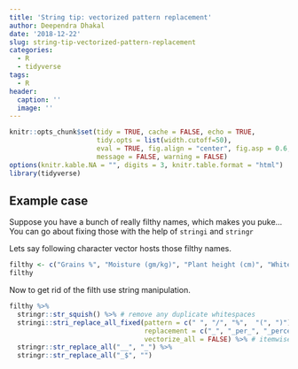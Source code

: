 ```yaml
---
title: 'String tip: vectorized pattern replacement'
author: Deependra Dhakal
date: '2018-12-22'
slug: string-tip-vectorized-pattern-replacement
categories:
  - R
  - tidyverse
tags:
  - R
header:
  caption: ''
  image: ''
---
```


```r
knitr::opts_chunk$set(tidy = TRUE, cache = FALSE, echo = TRUE, 
                      tidy.opts = list(width.cutoff=50), 
                      eval = TRUE, fig.align = "center", fig.asp = 0.6, 
                      message = FALSE, warning = FALSE)
options(knitr.kable.NA = "", digits = 3, knitr.table.format = "html")
library(tidyverse)
```

## Example case

Suppose you have a bunch of really filthy names, which makes you puke... You can go about fixing those with the help of `stringi` and `stringr`

Lets say following character vector hosts those filthy names.

```r
filthy <- c("Grains %", "Moisture (gm/kg)", "Plant height (cm)", "White   spaces", "White space  (filth%)")
filthy
```

Now to get rid of the filth use string manipulation.

```r
filthy %>% 
  stringr::str_squish() %>% # remove any duplicate whitespaces
  stringi::stri_replace_all_fixed(pattern = c(" ", "/", "%",  "(", ")"), 
                                  replacement = c("_", "_per_", "_percent_", "_", "_"), 
                                  vectorize_all = FALSE) %>% # itemwise vector element match for search and replacement
  stringr::str_replace_all("__", "_") %>% 
  stringr::str_replace_all("_$", "")
```

